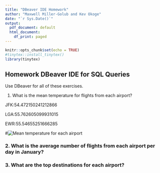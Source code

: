 ```yaml
---
title: "DBeaver IDE Homework"
author: "Maxwell Miller-Golub and Kev Okoge"
date: "`r Sys.Date()`"
output:
  pdf_document: default
  html_document:
    df_print: paged
---
```


```r
knitr::opts_chunk$set(echo = TRUE)
#tinytex::install_tinytex()
library(tinytex)
```

## Homework DBeaver IDE for SQL Queries

Use DBeaver for all of these exercises.

1. What is the mean temperature for flights from each airport?

JFK:54.472150241212866

LGA:55.762605099931015

EWR:55.54655251666285


#![Mean temperature for each airport](dbeaver_problem1.png)

### 2. What is the average number of flights from each airport per day in January?

### 3. What are the top destinations for each airport?
